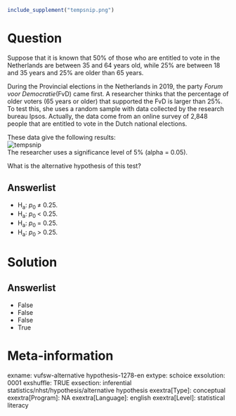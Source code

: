 ```r
include_supplement("tempsnip.png")
```

Question
========
Suppose that it is known that 50% of those who are entitled to vote in
the Netherlands are between 35 and 64 years old, while 25% are between
18 and 35 years and 25% are older than 65 years.  
  
During the Provincial elections in the Netherlands in 2019, the party
*Forum voor Democratie*(FvD) came first. A researcher thinks that the
percentage of older voters (65 years or older) that supported the FvD is
larger than 25%. To test this, she uses a random sample with data
collected by the research bureau Ipsos. Actually, the data come from an
online survey of 2,848 people that are entitled to vote in the Dutch
national elections.  
  
These data give the following results:  
<img src="tempsnip.png" class="fr-fic fr-dii tvcss_2" alt="tempsnip" />  
The researcher uses a significance level of 5% (alpha = 0.05).  
  
What is the alternative hypothesis of this test?

Answerlist
----------
* H<sub>a</sub>: *p*<sub>0 </sub>≠ 0.25.
* H<sub>a</sub>: *p*<sub>0 </sub>&lt; 0.25.
* H<sub>a</sub>: *p*<sub>0 </sub>= 0.25.
* H<sub>a</sub>: *p*<sub>0 </sub>&gt; 0.25.

Solution
========










Answerlist
----------
* False
* False
* False
* True

Meta-information
================
exname: vufsw-alternative hypothesis-1278-en
extype: schoice
exsolution: 0001
exshuffle: TRUE
exsection: inferential statistics/nhst/hypothesis/alternative hypothesis
exextra[Type]: conceptual
exextra[Program]: NA
exextra[Language]: english
exextra[Level]: statistical literacy

